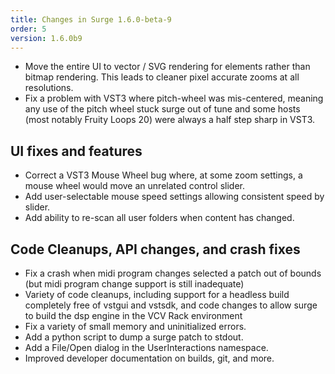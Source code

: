```yaml
---
title: Changes in Surge 1.6.0-beta-9
order: 5
version: 1.6.0b9
---
```


-   Move the entire UI to vector / SVG rendering for elements rather than bitmap
    rendering. This leads to cleaner pixel accurate zooms at all resolutions.
-   Fix a problem with VST3 where pitch-wheel was mis-centered, meaning
    any use of the pitch wheel stuck surge out of tune and some hosts
    (most notably Fruity Loops 20) were always a half step sharp in VST3.

## UI fixes and features

-   Correct a VST3 Mouse Wheel bug where, at some zoom settings, a mouse wheel
    would move an unrelated control slider.
-   Add user-selectable mouse speed settings allowing consistent speed by slider.
-   Add ability to re-scan all user folders when content has changed.

## Code Cleanups, API changes, and crash fixes

-   Fix a crash when midi program changes selected a patch out of bounds (but
    midi program change support is still inadequate)
-   Variety of code cleanups, including support for a headless build
    completely free of vstgui and vstsdk, and code changes to allow surge to
    build the dsp engine in the VCV Rack environment
-   Fix a variety of small memory and uninitialized errors.
-   Add a python script to dump a surge patch to stdout.
-   Add a File/Open dialog in the UserInteractions namespace.
-   Improved developer documentation on builds, git, and more.

